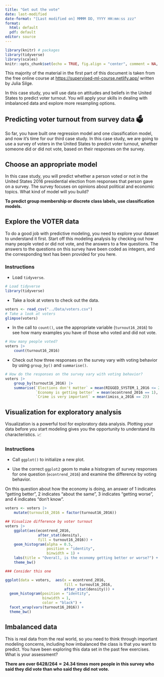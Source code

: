 ```yaml
---
title: "Get out the vote"
date: last-modified
date-format: "[Last modified on] MMMM DD, YYYY HH:mm:ss zzz"
format: 
  html: default
  pdf: default
editor: source
---
```


```r
library(knitr) # packages
library(tidyverse)
library(scales)
knitr::opts_chunk$set(echo = TRUE, fig.align = "center", comment = NA, message = FALSE,  warning = FALSE)
```

:::{.callout-note title="Crediting the materials" icon=false}
This majority of the material in the first part of this document is taken from the free online course at [https://supervised-ml-course.netlify.app/](https://supervised-ml-course.netlify.app/) written by Julia Silge.
:::


In this case study, you will use data on attitudes and beliefs in the United States to predict voter turnout. You will apply your skills in dealing with imbalanced data and explore more resampling options.


## Predicting voter turnout from survey data 🗳

So far, you have built one regression model and one classification model, and now it's time for our third case study. In this case study, we are going to use a survey of voters in the United States to predict voter turnout, whether someone did or did not vote, based on their responses on the survey.

## Choose an appropriate model

In this case study, you will predict whether a person voted or not in the United States 2016 presidential election from responses that person gave on a survey. The survey focuses on opinions about political and economic topics. What kind of model will you build?

**To predict group membership or discrete class labels, use classification models.**

## Explore the VOTER data

To do a good job with predictive modeling, you need to explore your dataset to understand it first. Start off this modeling analysis by checking out how many people voted or did not vote, and the answers to a few questions. The answers to the questions on this survey have been coded as integers, and the corresponding text has been provided for you here.

### Instructions

* Load `tidyverse`.

```r
# Load tidyverse
library(tidyverse)
```

* Take a look at voters to check out the data.

```r
voters <- read_csv("../Data/voters.csv")
# Take a look at voters
glimpse(voters)
```

* In the call to `count()`, use the appropriate variable (`turnout16_2016`) to see how many examples you have of those who voted and did not vote.

```r
# How many people voted?
voters |> 
    count(turnout16_2016)
```

* Check out how three responses on the survey vary with voting behavior by using `group_by()` and `summarise()`.

```r
# How do the responses on the survey vary with voting behavior?
voters |> 
    group_by(turnout16_2016) |> 
    summarise(`Elections don't matter` = mean(RIGGED_SYSTEM_1_2016 <= 2),
              `Economy is getting better` = mean(econtrend_2016 == 1),
              `Crime is very important` = mean(imiss_a_2016 == 2))
```

## Visualization for exploratory analysis

Visualization is a powerful tool for exploratory data analysis. Plotting your data before you start modeling gives you the opportunity to understand its characteristics. 📈

### Instructions

* Call `ggplot()` to initialize a new plot.

* Use the correct `ggplot2` geom to make a histogram of survey responses for one question (`econtrend_2016`) and examine the difference by voting behavior.

On this question about how the economy is doing, an answer of 1 indicates “getting better”, 2 indicates “about the same”, 3 indicates “getting worse”, and 4 indicates “don’t know”.

```r
voters <- voters |> 
    mutate(turnout16_2016 = factor(turnout16_2016))

## Visualize difference by voter turnout
voters |> 
    ggplot(aes(econtrend_2016, 
               after_stat(density), 
               fill = turnout16_2016)) +
    geom_histogram(alpha = 0.5, 
                   position = "identity", 
                   binwidth = 1) +
    labs(title = "Overall, is the economy getting better or worse?") + 
    theme_bw()

### Consider this one

ggplot(data = voters,  aes(x = econtrend_2016, 
                           fill = turnout16_2016, 
                           after_stat(density))) + 
  geom_histogram(position = "identity", 
                 binwidth = 1, 
                 color = "black") + 
  facet_wrap(vars(turnout16_2016)) + 
  theme_bw()
```

## Imbalanced data

This is real data from the real world, so you need to think through important modeling concerns, including how imbalanced the class is that you want to predict. You have been exploring this data set in the past few exercises. What is your assessment?

**There are over $6428/264 \approx 24.34$ times more people in this survey who said they did vote than who said they did not vote.**
